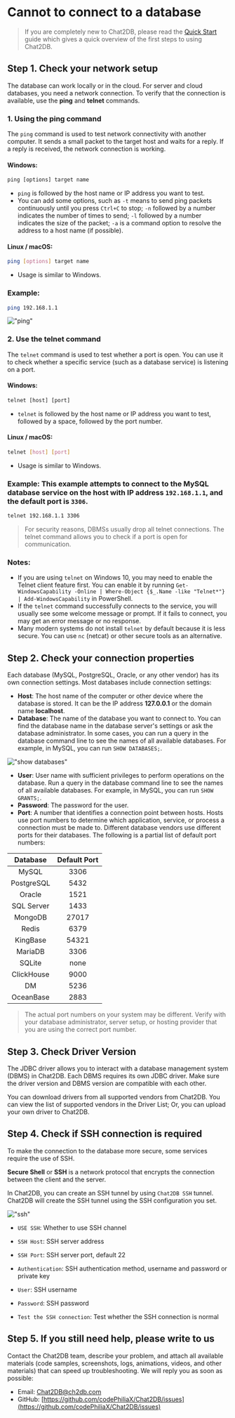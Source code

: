 # Cannot to connect to a database

> If you are completely new to Chat2DB, please read the [Quick Start](https://docs.chat2db.ai/en-US/docs/start-guide/getting-started) guide which gives a quick overview of the first steps to using Chat2DB.

## Step 1. Check your network setup

The database can work locally or in the cloud. For server and cloud databases, you need a network connection. To verify that the connection is available, use the **ping** and **telnet** commands.

### 1. Using the ping command

The `ping` command is used to test network connectivity with another computer. It sends a small packet to the target host and waits for a reply. If a reply is received, the network connection is working.

#### Windows:

```cmd
ping [options] target name
```

- `ping` is followed by the host name or IP address you want to test.
- You can add some options, such as `-t` means to send ping packets continuously until you press `Ctrl+C` to stop; `-n` followed by a number indicates the number of times to send; `-l` followed by a number indicates the size of the packet; `-a` is a command option to resolve the address to a host name (if possible).

#### Linux / macOS:

```bash
ping [options] target name
```

- Usage is similar to Windows.

### Example:

```bash
ping 192.168.1.1
```
!["ping"](/image/questions/ping.png)

### 2. Use the telnet command

The `telnet` command is used to test whether a port is open. You can use it to check whether a specific service (such as a database service) is listening on a port.

#### Windows:

```cmd
telnet [host] [port]
```

- `telnet` is followed by the host name or IP address you want to test, followed by a space, followed by the port number.

#### Linux / macOS:

```bash
telnet [host] [port]
```

- Usage is similar to Windows.

### Example: This example attempts to connect to the MySQL database service on the host with IP address `192.168.1.1`, and the default port is `3306`.

```bash
telnet 192.168.1.1 3306
```

> For security reasons, DBMSs usually drop all telnet connections. The telnet command allows you to check if a port is open for communication.

### Notes:
- If you are using `telnet` on Windows 10, you may need to enable the Telnet client feature first. You can enable it by running `Get-WindowsCapability -Online | Where-Object {$_.Name -like "Telnet*"} | Add-WindowsCapability` in PowerShell.
- If the `telnet` command successfully connects to the service, you will usually see some welcome message or prompt. If it fails to connect, you may get an error message or no response.
- Many modern systems do not install `telnet` by default because it is less secure. You can use `nc` (netcat) or other secure tools as an alternative.

## Step 2. Check your connection properties

Each database (MySQL, PostgreSQL, Oracle, or any other vendor) has its own connection settings. Most databases include connection settings:

- **Host**: The host name of the computer or other device where the database is stored. It can be the IP address **127.0.0.1** or the domain name **localhost**.
- **Database**: The name of the database you want to connect to. You can find the database name in the database server's settings or ask the database administrator. In some cases, you can run a query in the database command line to see the names of all available databases. For example, in MySQL, you can run `SHOW DATABASES;`.

!["show databases"](/image/questions/show.png)

- **User**: User name with sufficient privileges to perform operations on the database. Run a query in the database command line to see the names of all available databases. For example, in MySQL, you can run `SHOW GRANTS;`.
- **Password**: The password for the user.
- **Port**: A number that identifies a connection point between hosts. Hosts use port numbers to determine which application, service, or process a connection must be made to. Different database vendors use different ports for their databases. The following is a partial list of default port numbers:

| Database | Default Port |
|:------------:|:--------:|
| MySQL | 3306 |
| PostgreSQL | 5432 |
| Oracle | 1521 |
| SQL Server | 1433 |
| MongoDB | 27017 |
| Redis | 6379 |
| KingBase | 54321 |
| MariaDB | 3306 |
| SQLite | none |
| ClickHouse | 9000 |
| DM | 5236 |
| OceanBase | 2883 |

> The actual port numbers on your system may be different. Verify with your database administrator, server setup, or hosting provider that you are using the correct port number.

## Step 3. Check Driver Version

The JDBC driver allows you to interact with a database management system (DBMS) in Chat2DB. Each DBMS requires its own JDBC driver. Make sure the driver version and DBMS version are compatible with each other.

You can download drivers from all supported vendors from Chat2DB. You can view the list of supported vendors in the Driver List;
Or, you can upload your own driver to Chat2DB.

## Step 4. Check if SSH connection is required

To make the connection to the database more secure, some services require the use of SSH.

**Secure Shell** or **SSH** is a network protocol that encrypts the connection between the client and the server.

In Chat2DB, you can create an SSH tunnel by using `Chat2DB SSH` tunnel. Chat2DB will create the SSH tunnel using the SSH configuration you set.

!["ssh"](/image/connection/ssh.png)

- `USE SSH`: Whether to use SSH channel

- `SSH Host`: SSH server address

- `SSH Port`: SSH server port, default 22

- `Authentication`: SSH authentication method, username and password or private key

- `User`: SSH username

- `Password`: SSH password

- `Test the SSH connection`: Test whether the SSH connection is normal

## Step 5. If you still need help, please write to us

Contact the Chat2DB team, describe your problem, and attach all available materials (code samples, screenshots, logs, animations, videos, and other materials) that can speed up troubleshooting. We will reply you as soon as possible:

- Email: [Chat2DB@ch2db.com](Chat2DB@ch2db.com)
- GitHub: [https://github.com/codePhiliaX/Chat2DB/issues](https://github.com/codePhiliaX/Chat2DB/issues)